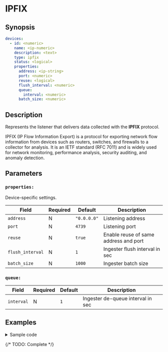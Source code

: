 
# IPFIX

## Synopsis

```yaml {5}
devices:
  - id: <numeric>
    name: <ip-numeric>
    description: <text>
    type: ipfix
    status: <logical>
    properties:
      address: <ip-string>
      port: <numeric>
      reuse: <logical>
      flush_interval: <numeric>
      queue:
        interval: <numeric>
      batch_size: <numeric>
```

## Description

Represents the listener that delivers data collected with the **IPFIX** protocol.

IPFIX (IP Flow Information Export) is a protocol for exporting network flow information from devices such as routers, switches, and firewalls to a collector for analysis. It is an IETF standard (RFC 7011) and is widely used for network monitoring, performance analysis, security auditing, and anomaly detection.

## Parameters

<BasicConfig />

### `properties:`

Device-specific settings.

|Field|Required|Default|Description|
|---|---|---|---|
|`address`|N|`"0.0.0.0"`|Listening address|
|`port`|N|`4739`|Listening port|
|`reuse`|N|`true`|Enable reuse of same address and port|
|`flush_interval`|N|`1`|Ingester flush interval in sec|
|`batch_size`|N|`1000`|Ingester batch size|

### `queue:`

|Field|Required|Default|Description|
|---|---|---|---|
|`interval`|N|`1`|Ingester de-queue interval in sec|

## Examples

<details>
<summary>Sample code</summary>
```yaml
devices:
  - id: 325567456
    name: 127.0.0.1
    description: ipfix
    type: ipfix
    status: false
    properties:
      address: "0.0.0.0"
      port: 4739
      reuse: false
      flush_interval: 1
      queue:
        interval: 1
      batch_size: 1000
```
</details>

{/* TODO: Complete */}